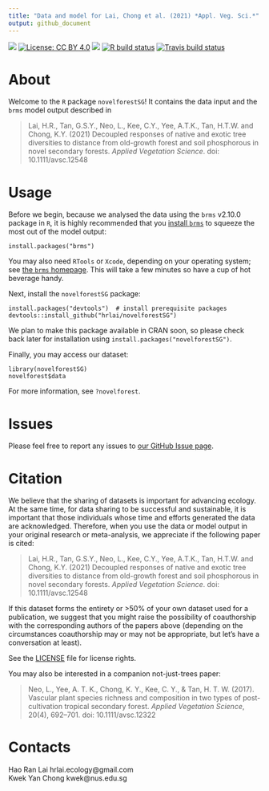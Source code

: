```yaml
---
title: "Data and model for Lai, Chong et al. (2021) *Appl. Veg. Sci.*"
output: github_document
---
```


<!-- README.md is generated from README.Rmd. Please edit that file -->

<!-- badges: start -->
[![](https://img.shields.io/badge/doi-10.1111/avsc.12548-orange.svg)](https://doi.org/10.1111/avsc.12548)
[![License: CC
BY 4.0](https://img.shields.io/badge/license-CC%20BY%204.0-blue.svg)](https://github.com/hrlai/novelforestSG/blob/master/LICENSE)
[![](https://img.shields.io/badge/devel%20version-1.0.0-orange.svg)](https://github.com/hrlai/novelforestSG)
[![R build
status](https://github.com/hrlai/novelforestSG/workflows/R-CMD-check/badge.svg)](https://github.com/hrlai/novelforestSG/actions)
[![Travis build
status](https://travis-ci.com/hrlai/novelforestSG.svg?branch=master)](https://travis-ci.com/hrlai/novelforestSG)
<!-- badges: end -->

# About

Welcome to the `R` package `novelforestSG`! It contains the data input and the `brms` model output described in

> Lai, H.R., Tan, G.S.Y., Neo, L., Kee, C.Y., Yee, A.T.K., Tan, H.T.W. and Chong, K.Y. (2021) Decoupled responses of native and exotic tree diversities to distance from old-growth forest and soil phosphorous in novel secondary forests. *Applied Vegetation Science*. doi: 10.1111/avsc.12548

# Usage

Before we begin, because we analysed the data using the `brms` v2.10.0 package in `R`, it is highly recommended that you [install `brms`](https://github.com/paul-buerkner/brms) to squeeze the most out of the model output:

```
install.packages("brms")
```

You may also need `RTools` or `Xcode`, depending on your operating system; see [the `brms` homepage](https://github.com/paul-buerkner/brms#user-content-how-do-i-install-brms). This will take a few minutes so have a cup of hot beverage handy.

Next, install the `novelforestSG` package:

```
install.packages("devtools")  # install prerequisite packages
devtools::install_github("hrlai/novelforestSG")
```

We plan to make this package available in CRAN soon, so please check back later for installation using `install.packages("novelforestSG")`.

Finally, you may access our dataset:

```
library(novelforestSG)
novelforest$data
```

For more information, see `?novelforest`.

# Issues

Please feel free to report any issues to [our GitHub Issue page](https://github.com/hrlai/novelforestSG/issues).

# Citation

We believe that the sharing of datasets is important for advancing ecology. At the same time, for data sharing to be successful and sustainable, it is important that those individuals whose time and efforts generated the data are acknowledged. Therefore, when you use the data or model output in your original research or meta-analysis, we appreciate if the following paper is cited:

> Lai, H.R., Tan, G.S.Y., Neo, L., Kee, C.Y., Yee, A.T.K., Tan, H.T.W. and Chong, K.Y. (2021) Decoupled responses of native and exotic tree diversities to distance from old-growth forest and soil phosphorous in novel secondary forests. *Applied Vegetation Science*. doi: 10.1111/avsc.12548

If this dataset forms the entirety or >50% of your own dataset used for a publication, we suggest that you might raise the possibility of coauthorship with the corresponding authors of the papers above (depending on the circumstances coauthorship may or may not be appropriate, but let's have a conversation at least).

See the [LICENSE](https://github.com/hrlai/novelforestSG/blob/master/LICENSE) file for license rights.

You may also be interested in a companion not-just-trees paper: 

> Neo, L., Yee, A. T. K., Chong, K. Y., Kee, C. Y., & Tan, H. T. W. (2017). Vascular plant species richness and composition in two types of post-cultivation tropical secondary forest. *Applied Vegetation Science*, 20(4), 692–701. doi: 10.1111/avsc.12322

# Contacts

Hao Ran Lai hrlai.ecology@gmail.com \
Kwek Yan Chong kwek@nus.edu.sg
